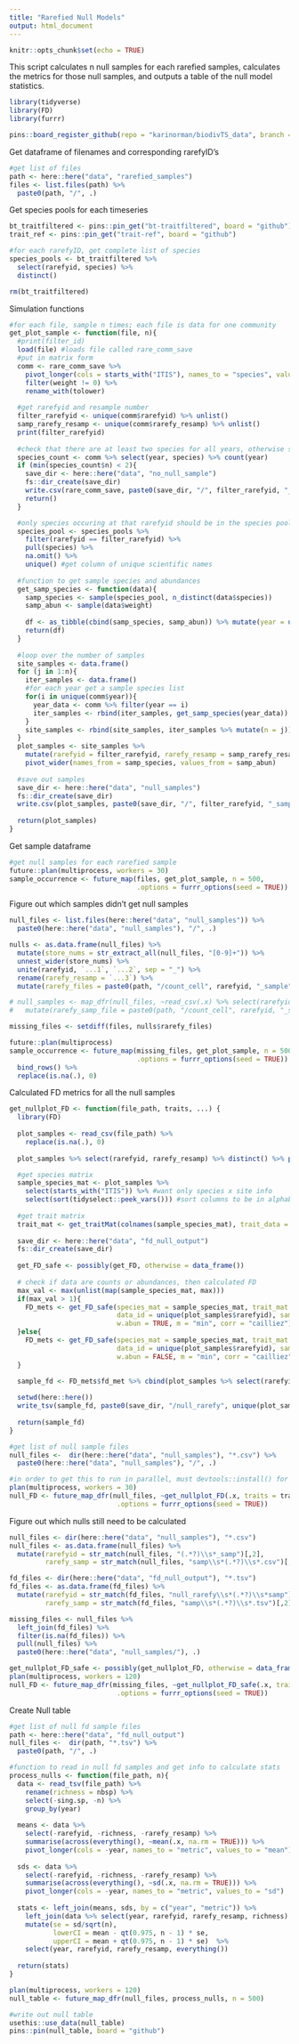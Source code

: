 ```yaml
---
title: "Rarefied Null Models"
output: html_document
---
```


```r
knitr::opts_chunk$set(echo = TRUE)
```

This script calculates n null samples for each rarefied samples, calculates the metrics for those null samples, and outputs a table of the null model statistics.

```r
library(tidyverse)
library(FD)
library(furrr)

pins::board_register_github(repo = "karinorman/biodivTS_data", branch = "master")
```

Get dataframe of filenames and corresponding rarefyID's
```r
#get list of files
path <- here::here("data", "rarefied_samples")
files <- list.files(path) %>%
  paste0(path, "/", .)
```

Get species pools for each timeseries
```r
bt_traitfiltered <- pins::pin_get("bt-traitfiltered", board = "github")
trait_ref <- pins::pin_get("trait-ref", board = "github")

#for each rarefyID, get complete list of species
species_pools <- bt_traitfiltered %>%
  select(rarefyid, species) %>% 
  distinct()

rm(bt_traitfiltered)
```

Simulation functions
```r

#for each file, sample n times; each file is data for one community
get_plot_sample <- function(file, n){
  #print(filter_id)
  load(file) #loads file called rare_comm_save
  #put in matrix form
  comm <- rare_comm_save %>%
    pivot_longer(cols = starts_with("ITIS"), names_to = "species", values_to = "weight") %>%
    filter(weight != 0) %>%
    rename_with(tolower)
  
  #get rarefyid and resample number 
  filter_rarefyid <- unique(comm$rarefyid) %>% unlist()
  samp_rarefy_resamp <- unique(comm$rarefy_resamp) %>% unlist()
  print(filter_rarefyid)
  
  #check that there are at least two species for all years, otherwise stop sampling
  species_count <- comm %>% select(year, species) %>% count(year)
  if (min(species_count$n) < 2){
    save_dir <- here::here("data", "no_null_sample")
    fs::dir_create(save_dir)
    write.csv(rare_comm_save, paste0(save_dir, "/", filter_rarefyid, "_samp", samp_rarefy_resamp, ".csv"))
    return()
  }

  #only species occuring at that rarefyid should be in the species pool
  species_pool <- species_pools %>%
    filter(rarefyid == filter_rarefyid) %>%
    pull(species) %>%
    na.omit() %>%
    unique() #get column of unique scientific names
  
  #function to get sample species and abundances
  get_samp_species <- function(data){
    samp_species <- sample(species_pool, n_distinct(data$species))
    samp_abun <- sample(data$weight)
      
    df <- as_tibble(cbind(samp_species, samp_abun)) %>% mutate(year = unique(data$year))
    return(df)
  }
  
  #loop over the number of samples
  site_samples <- data.frame()
  for (j in 1:n){
    iter_samples <- data.frame()
    #for each year get a sample species list
    for(i in unique(comm$year)){
      year_data <- comm %>% filter(year == i)
      iter_samples <- rbind(iter_samples, get_samp_species(year_data))
    }
    site_samples <- rbind(site_samples, iter_samples %>% mutate(n = j))
  }
  plot_samples <- site_samples %>%
    mutate(rarefyid = filter_rarefyid, rarefy_resamp = samp_rarefy_resamp) %>%
    pivot_wider(names_from = samp_species, values_from = samp_abun)
  
  #save out samples
  save_dir <- here::here("data", "null_samples")
  fs::dir_create(save_dir)
  write.csv(plot_samples, paste0(save_dir, "/", filter_rarefyid, "_samp", samp_rarefy_resamp, ".csv"))
  
  return(plot_samples)
}
```

Get sample dataframe
```r
#get null samples for each rarefied sample
future::plan(multiprocess, workers = 30)
sample_occurrence <- future_map(files, get_plot_sample, n = 500, 
                                .options = furrr_options(seed = TRUE)) 
```

Figure out which samples didn't get null samples
```r
null_files <- list.files(here::here("data", "null_samples")) %>%
  paste0(here::here("data", "null_samples"), "/", .)

nulls <- as.data.frame(null_files) %>% 
  mutate(store_nums = str_extract_all(null_files, "[0-9]+")) %>%
  unnest_wider(store_nums) %>%
  unite(rarefyid, `...1`, `...2`, sep = "_") %>% 
  rename(rarefy_resamp = `...3`) %>%
  mutate(rarefy_files = paste0(path, "/count_cell", rarefyid, "_sample", rarefy_resamp, ".rda"))

# null_samples <- map_dfr(null_files, ~read_csv(.x) %>% select(rarefyid, rarefy_resamp) %>% distinct()) %>%
#   mutate(rarefy_samp_file = paste0(path, "/count_cell", rarefyid, "_sample", rarefy_resamp, ".rda")) 

missing_files <- setdiff(files, nulls$rarefy_files)

future::plan(multiprocess)
sample_occurrence <- future_map(missing_files, get_plot_sample, n = 500,
                                .options = furrr_options(seed = TRUE)) %>%
  bind_rows() %>%
  replace(is.na(.), 0)
```

Calculated FD metrics for all the null samples
```r
get_nullplot_FD <- function(file_path, traits, ...) {
  library(FD)
  
  plot_samples <- read_csv(file_path) %>% 
    replace(is.na(.), 0)
  
  plot_samples %>% select(rarefyid, rarefy_resamp) %>% distinct() %>% print()

  #get species matrix
  sample_species_mat <- plot_samples %>%
    select(starts_with("ITIS")) %>% #want only species x site info
    select(sort(tidyselect::peek_vars())) #sort columns to be in alphabetical order, required for dbFDI()
  
  #get trait matrix
  trait_mat <- get_traitMat(colnames(sample_species_mat), trait_data = traits) 
  
  save_dir <- here::here("data", "fd_null_output")
  fs::dir_create(save_dir)
  
  get_FD_safe <- possibly(get_FD, otherwise = data_frame())
  
  # check if data are counts or abundances, then calculated FD
  max_val <- max(unlist(map(sample_species_mat, max)))
  if(max_val > 1){
    FD_mets <- get_FD_safe(species_mat = sample_species_mat, trait_mat = trait_mat, year_list = plot_samples$year,
                           data_id = unique(plot_samples$rarefyid), samp_id = unique(plot_samples$rarefy_resamp),
                           w.abun = TRUE, m = "min", corr = "cailliez")
  }else{
    FD_mets <- get_FD_safe(species_mat = sample_species_mat, trait_mat = traits, year_list = plot_samples$year,
                           data_id = unique(plot_samples$rarefyid), samp_id = unique(plot_samples$rarefy_resamp),
                           w.abun = FALSE, m = "min", corr = "cailliez")
  }
  
  sample_fd <- FD_mets$fd_met %>% cbind(plot_samples %>% select(rarefyid, rarefy_resamp, n))

  setwd(here::here())
  write_tsv(sample_fd, paste0(save_dir, "/null_rarefy", unique(plot_samples$rarefyid), "samp",  unique(plot_samples$rarefy_resamp), ".tsv"))
  
  return(sample_fd)
}

#get list of null sample files
null_files <-  dir(here::here("data", "null_samples"), "*.csv") %>%
  paste0(here::here("data", "null_samples"), "/", .)

#in order to get this to run in parallel, must devtools::install() for the biodivTS package
plan(multiprocess, workers = 30)
null_FD <- future_map_dfr(null_files, ~get_nullplot_FD(.x, traits = trait_ref),
                           .options = furrr_options(seed = TRUE))
```

Figure out which nulls still need to be calculated
```r
null_files <- dir(here::here("data", "null_samples"), "*.csv") 
null_files <- as.data.frame(null_files) %>%
  mutate(rarefyid = str_match(null_files, "(.*?)\\s*_samp")[,2],
         rarefy_samp = str_match(null_files, "samp\\s*(.*?)\\s*.csv")[,2])

fd_files <- dir(here::here("data", "fd_null_output"), "*.tsv")
fd_files <- as.data.frame(fd_files) %>%
  mutate(rarefyid = str_match(fd_files, "null_rarefy\\s*(.*?)\\s*samp")[,2],
         rarefy_samp = str_match(fd_files, "samp\\s*(.*?)\\s*.tsv")[,2])

missing_files <- null_files %>%
  left_join(fd_files) %>% 
  filter(is.na(fd_files)) %>%
  pull(null_files) %>%
  paste0(here::here("data", "null_samples/"), .)

get_nullplot_FD_safe <- possibly(get_nullplot_FD, otherwise = data_frame())
plan(multiprocess, workers = 120)
null_FD <- future_map_dfr(missing_files, ~get_nullplot_FD_safe(.x, traits = trait_ref),
                           .options = furrr_options(seed = TRUE))
```

Create Null table
```r
#get list of null fd sample files
path <- here::here("data", "fd_null_output")
null_files <-  dir(path, "*.tsv") %>%
  paste0(path, "/", .)

#function to read in null fd samples and get info to calculate stats
process_nulls <- function(file_path, n){
  data <- read_tsv(file_path) %>%
    rename(richness = nbsp) %>%
    select(-sing.sp, -n) %>%
    group_by(year)
  
  means <- data %>%
    select(-rarefyid, -richness, -rarefy_resamp) %>%
    summarise(across(everything(), ~mean(.x, na.rm = TRUE))) %>%
    pivot_longer(cols = -year, names_to = "metric", values_to = "mean")
  
  sds <- data %>%
    select(-rarefyid, -richness, -rarefy_resamp) %>%
    summarise(across(everything(), ~sd(.x, na.rm = TRUE))) %>%
    pivot_longer(cols = -year, names_to = "metric", values_to = "sd")
  
  stats <- left_join(means, sds, by = c("year", "metric")) %>%
    left_join(data %>% select(year, rarefyid, rarefy_resamp, richness) %>% distinct(), by = "year") %>%
    mutate(se = sd/sqrt(n),
           lowerCI = mean - qt(0.975, n - 1) * se, 
           upperCI = mean + qt(0.975, n - 1) * se)  %>%
    select(year, rarefyid, rarefy_resamp, everything())
  
  return(stats)
}

plan(multiprocess, workers = 120)
null_table <- future_map_dfr(null_files, process_nulls, n = 500)

#write out null table
usethis::use_data(null_table)
pins::pin(null_table, board = "github")
```


